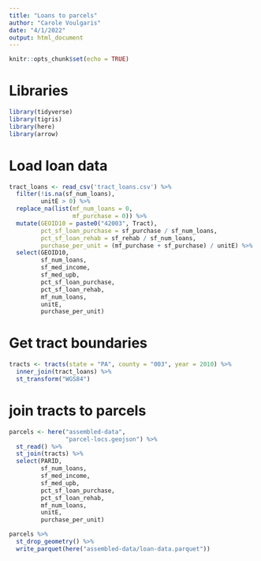 ```yaml
---
title: "Loans to parcels"
author: "Carole Voulgaris"
date: "4/1/2022"
output: html_document
---
```


```r
knitr::opts_chunk$set(echo = TRUE)
```

# Libraries

```r
library(tidyverse)
library(tigris)
library(here)
library(arrow)
```


# Load loan data

```r
tract_loans <- read_csv('tract_loans.csv') %>%
  filter(!is.na(sf_num_loans),
         unitE > 0) %>%
  replace_na(list(mf_num_loans = 0,
                  mf_purchase = 0)) %>%
  mutate(GEOID10 = paste0("42003", Tract),
         pct_sf_loan_purchase = sf_purchase / sf_num_loans,
         pct_sf_loan_rehab = sf_rehab / sf_num_loans,
         purchase_per_unit = (mf_purchase + sf_purchase) / unitE) %>%
  select(GEOID10, 
         sf_num_loans, 
         sf_med_income, 
         sf_med_upb,
         pct_sf_loan_purchase,
         pct_sf_loan_rehab,
         mf_num_loans,
         unitE,
         purchase_per_unit) 
```

# Get tract boundaries

```r
tracts <- tracts(state = "PA", county = "003", year = 2010) %>%
  inner_join(tract_loans) %>%
  st_transform("WGS84")
```


# join tracts to parcels

```r
parcels <- here("assembled-data",
                "parcel-locs.geojson") %>%
  st_read() %>%
  st_join(tracts) %>%
  select(PARID, 
         sf_num_loans, 
         sf_med_income, 
         sf_med_upb,
         pct_sf_loan_purchase,
         pct_sf_loan_rehab,
         mf_num_loans,
         unitE,
         purchase_per_unit)
```

```r
parcels %>%
  st_drop_geometry() %>%
  write_parquet(here("assembled-data/loan-data.parquet"))
```

